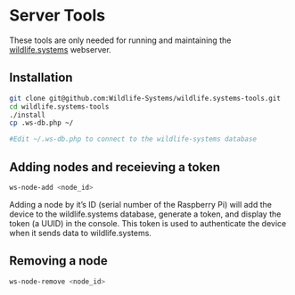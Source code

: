 # Server Tools
These tools are only needed for running and maintaining the [wildlife.systems](https://wildlife.systems) webserver. 

## Installation

````bash
git clone git@github.com:Wildlife-Systems/wildlife.systems-tools.git
cd wildlife.systems-tools
./install
cp .ws-db.php ~/

#Edit ~/.ws-db.php to connect to the wildlife-systems database
````

## Adding nodes and receieving a token

````bash
ws-node-add <node_id>
````

Adding a node by it's ID (serial number of the Raspberry Pi) will add the device to the wildlife.systems database, generate a token, and display the token (a UUID) in the console. This token is used to authenticate the device when it sends data to wildlife.systems.

## Removing a node

````bash
ws-node-remove <node_id>
````
